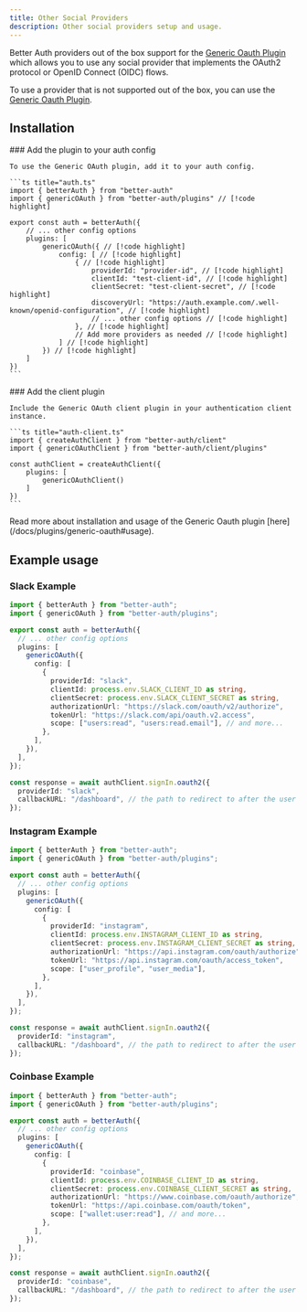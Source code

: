 ```yaml
---
title: Other Social Providers
description: Other social providers setup and usage.
---
```


Better Auth providers out of the box support for the [Generic Oauth Plugin](/docs/plugins/generic-oauth) which allows you to use any social provider that implements the OAuth2 protocol or OpenID Connect (OIDC) flows.

To use a provider that is not supported out of the box, you can use the [Generic Oauth Plugin](/docs/plugins/generic-oauth).

## Installation

<Steps>
  <Step>
    ### Add the plugin to your auth config

    To use the Generic OAuth plugin, add it to your auth config.

    ```ts title="auth.ts"
    import { betterAuth } from "better-auth"
    import { genericOAuth } from "better-auth/plugins" // [!code highlight]

    export const auth = betterAuth({
        // ... other config options
        plugins: [
            genericOAuth({ // [!code highlight]
                config: [ // [!code highlight]
                    { // [!code highlight]
                        providerId: "provider-id", // [!code highlight]
                        clientId: "test-client-id", // [!code highlight]
                        clientSecret: "test-client-secret", // [!code highlight]
                        discoveryUrl: "https://auth.example.com/.well-known/openid-configuration", // [!code highlight]
                        // ... other config options // [!code highlight]
                    }, // [!code highlight]
                    // Add more providers as needed // [!code highlight]
                ] // [!code highlight]
            }) // [!code highlight]
        ]
    })
    ```

  </Step>

  <Step>
    ### Add the client plugin

    Include the Generic OAuth client plugin in your authentication client instance.

    ```ts title="auth-client.ts"
    import { createAuthClient } from "better-auth/client"
    import { genericOAuthClient } from "better-auth/client/plugins"

    const authClient = createAuthClient({
        plugins: [
            genericOAuthClient()
        ]
    })
    ```

  </Step>
</Steps>

<Callout>
  Read more about installation and usage of the Generic Oauth plugin
  [here](/docs/plugins/generic-oauth#usage).
</Callout>

## Example usage

### Slack Example

```ts title="auth.ts"
import { betterAuth } from "better-auth";
import { genericOAuth } from "better-auth/plugins";

export const auth = betterAuth({
  // ... other config options
  plugins: [
    genericOAuth({
      config: [
        {
          providerId: "slack",
          clientId: process.env.SLACK_CLIENT_ID as string,
          clientSecret: process.env.SLACK_CLIENT_SECRET as string,
          authorizationUrl: "https://slack.com/oauth/v2/authorize",
          tokenUrl: "https://slack.com/api/oauth.v2.access",
          scope: ["users:read", "users:read.email"], // and more...
        },
      ],
    }),
  ],
});
```

```ts title="sign-in.ts"
const response = await authClient.signIn.oauth2({
  providerId: "slack",
  callbackURL: "/dashboard", // the path to redirect to after the user is authenticated
});
```

### Instagram Example

```ts title="auth.ts"
import { betterAuth } from "better-auth";
import { genericOAuth } from "better-auth/plugins";

export const auth = betterAuth({
  // ... other config options
  plugins: [
    genericOAuth({
      config: [
        {
          providerId: "instagram",
          clientId: process.env.INSTAGRAM_CLIENT_ID as string,
          clientSecret: process.env.INSTAGRAM_CLIENT_SECRET as string,
          authorizationUrl: "https://api.instagram.com/oauth/authorize",
          tokenUrl: "https://api.instagram.com/oauth/access_token",
          scope: ["user_profile", "user_media"],
        },
      ],
    }),
  ],
});
```

```ts title="sign-in.ts"
const response = await authClient.signIn.oauth2({
  providerId: "instagram",
  callbackURL: "/dashboard", // the path to redirect to after the user is authenticated
});
```

### Coinbase Example

```ts title="auth.ts"
import { betterAuth } from "better-auth";
import { genericOAuth } from "better-auth/plugins";

export const auth = betterAuth({
  // ... other config options
  plugins: [
    genericOAuth({
      config: [
        {
          providerId: "coinbase",
          clientId: process.env.COINBASE_CLIENT_ID as string,
          clientSecret: process.env.COINBASE_CLIENT_SECRET as string,
          authorizationUrl: "https://www.coinbase.com/oauth/authorize",
          tokenUrl: "https://api.coinbase.com/oauth/token",
          scope: ["wallet:user:read"], // and more...
        },
      ],
    }),
  ],
});
```

```ts title="sign-in.ts"
const response = await authClient.signIn.oauth2({
  providerId: "coinbase",
  callbackURL: "/dashboard", // the path to redirect to after the user is authenticated
});
```
